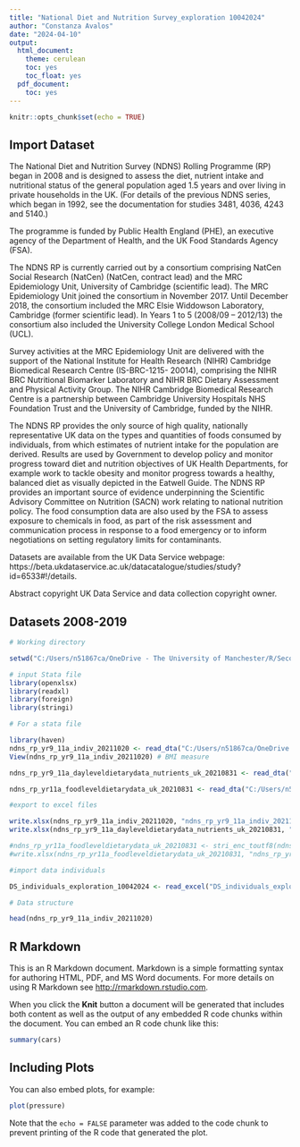 ```yaml
---
title: "National Diet and Nutrition Survey_exploration 10042024"
author: "Constanza Avalos"
date: "2024-04-10"
output: 
  html_document:
    theme: cerulean
    toc: yes
    toc_float: yes
  pdf_document:
    toc: yes
---
```


```r
knitr::opts_chunk$set(echo = TRUE)
```

## Import Dataset

The National Diet and Nutrition Survey (NDNS) Rolling Programme (RP) began in 2008 and is designed to assess the diet, nutrient intake and nutritional status of the general population aged 1.5 years and over living in private households in the UK. (For details of the previous NDNS series, which began in 1992, see the documentation for studies 3481, 4036, 4243 and 5140.)

The programme is funded by Public Health England (PHE), an executive agency of the Department of Health, and the UK Food Standards Agency (FSA).

The NDNS RP is currently carried out by a consortium comprising NatCen Social Research (NatCen) (NatCen, contract lead) and the MRC Epidemiology Unit, University of Cambridge (scientific lead). The MRC Epidemiology Unit joined the consortium in November 2017. Until December 2018, the consortium included the MRC Elsie Widdowson Laboratory, Cambridge (former scientific lead). In Years 1 to 5 (2008/09 – 2012/13) the consortium also included the University College London Medical School (UCL).

Survey activities at the MRC Epidemiology Unit are delivered with the support of the National Institute for Health Research (NIHR) Cambridge Biomedical Research Centre (IS-BRC-1215- 20014), comprising the NIHR BRC Nutritional Biomarker Laboratory and NIHR BRC Dietary Assessment and Physical Activity Group. The NIHR Cambridge Biomedical Research Centre is a partnership between Cambridge University Hospitals NHS Foundation Trust and the University of Cambridge, funded by the NIHR. 

The NDNS RP provides the only source of high quality, nationally representative UK data on the types and quantities of foods consumed by individuals, from which estimates of nutrient intake for the population are derived. Results are used by Government to develop policy and monitor progress toward diet and nutrition objectives of UK Health Departments, for example work to tackle obesity and monitor progress towards a healthy, balanced diet as visually depicted in the Eatwell Guide. The NDNS RP provides an important source of evidence underpinning the Scientific Advisory Committee on Nutrition (SACN) work relating to national nutrition policy. The food consumption data are also used by the FSA to assess exposure to chemicals in food, as part of the risk assessment and communication process in response to a food emergency or to inform negotiations on setting regulatory limits for contaminants.

Datasets are available from the UK Data Service webpage: https://beta.ukdataservice.ac.uk/datacatalogue/studies/study?id=6533#!/details.

Abstract copyright UK Data Service and data collection copyright owner.


## Datasets 2008-2019


```r

# Working directory

setwd("C:/Users/n51867ca/OneDrive - The University of Manchester/R/Second paper")

# input Stata file
library(openxlsx)
library(readxl)
library(foreign)
library(stringi)

# For a stata file

library(haven)
ndns_rp_yr9_11a_indiv_20211020 <- read_dta("C:/Users/n51867ca/OneDrive - The University of Manchester/R/National Diet and Nutrition Survey 1-11, 2008-2019/stata/stata13_se/ndns_rp_yr9_11a_indiv_20211020.dta")
View(ndns_rp_yr9_11a_indiv_20211020) # BMI measure

ndns_rp_yr9_11a_dayleveldietarydata_nutrients_uk_20210831 <- read_dta("C:/Users/n51867ca/OneDrive - The University of Manchester/R/National Diet and Nutrition Survey 1-11, 2008-2019/stata/stata13_se/ndns_rp_yr9_11a_dayleveldietarydata_nutrients_uk_20210831.dta") # nutrients by each individual

ndns_rp_yr11a_foodleveldietarydata_uk_20210831 <- read_dta("C:/Users/n51867ca/OneDrive - The University of Manchester/R/National Diet and Nutrition Survey 1-11, 2008-2019/stata/stata13_se/ndns_rp_yr11a_foodleveldietarydata_uk_20210831.dta") # food categories

#export to excel files

write.xlsx(ndns_rp_yr9_11a_indiv_20211020, "ndns_rp_yr9_11a_indiv_20211020.xlsx")
write.xlsx(ndns_rp_yr9_11a_dayleveldietarydata_nutrients_uk_20210831, "ndns_rp_yr9_11a_dayleveldietarydata_nutrients_uk_20210831.xlsx")

#ndns_rp_yr11a_foodleveldietarydata_uk_20210831 <- stri_enc_toutf8(ndns_rp_yr11a_foodleveldietarydata_uk_20210831)
#write.xlsx(ndns_rp_yr11a_foodleveldietarydata_uk_20210831, "ndns_rp_yr11a_foodleveldietarydata_uk_20210831.xlsx")

#import data individuals

DS_individuals_exploration_10042024 <- read_excel("DS_individuals_exploration_10042024.xlsx", sheet = 4)

# Data structure

head(ndns_rp_yr9_11a_indiv_20211020)

```

## R Markdown

This is an R Markdown document. Markdown is a simple formatting syntax for authoring HTML, PDF, and MS Word documents. For more details on using R Markdown see <http://rmarkdown.rstudio.com>.

When you click the **Knit** button a document will be generated that includes both content as well as the output of any embedded R code chunks within the document. You can embed an R code chunk like this:

```r
summary(cars)
```

## Including Plots

You can also embed plots, for example:

```r
plot(pressure)
```

Note that the `echo = FALSE` parameter was added to the code chunk to prevent printing of the R code that generated the plot.
